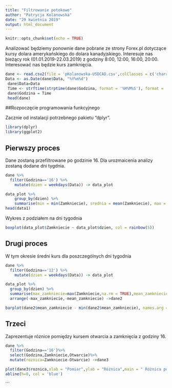 ```yaml
---
title: "Filtrowanie potokowe"
author: "Patrycja Kolanowska"
date: "29 kwietnia 2019"
output: html_document
---
```


```r
knitr::opts_chunk$set(echo = TRUE)
```

Analizować będziemy ponownie dane pobrane ze strony Forex.pl dotyczące kursy dolara amerykańskiego do dolara kanadyjskiego. Interesuje nas bieżący rok (01.01.2019-22.03.2019) z godziny 8:00, 12:00, 16:00, 20:00. Interesować nas będzie kurs zamknięcia.

```r
dane <- read.csv2(file = 'pKolanowska-USDCAD.csv',colClasses = c('character', 'character' , 'numeric', 'numeric'), dec='.')
Data <- as.Date(dane$Data, "%Y%m%d")
 dane$Data=Data
 Time <- strftime(strptime(dane$Godzina, format = '%H%M%S'), format = '%H')
 dane$Godzina = Time
 head(dane)
```

##Rozpoczęcie programowania funkcyjnego

Zacznie od instalacji potrzebnego pakietu "dplyr".

```r
library(dplyr)
library(ggplot2)
```

## Pierwszy proces 
Dane zostaną przefiltrowane po godzinie 16. Dla urozmaicenia analizy zostaną dodane dni tygdnia.
```r
dane %>%
  filter(Godzina=='16') %>%
    mutate(dzien = weekdays(Data)) -> data_plot

data_plot %>%
    group_by(dzien) %>% 
    summarise(min = min(Zamkniecie), srednia = mean(Zamkniecie), max = max(Zamkniecie)) -> data1
head(data1)
```

Wykres z podziałem na dni tygodnia

```r
boxplot(data_plot$Zamkniecie ~ data_plot$dzien, col = rainbow(5))
```

## Drugi proces
W tym okresie średni kurs dla poszczególnych dni tygodnia

```r
dane %>%
  filter(Godzina=='12') %>%
    mutate(dzien = weekdays(Data)) -> data_plot

data_plot %>%
  group_by(dzien) %>%
  summarise(max_zamkniecie=max(Zamkniecie,na.rm = TRUE),mean_zamkniecie = mean(Zamkniecie,na.rm=TRUE), std_zamkniecie = sd(Zamkniecie, na.rm = TRUE) ) %>%
  arrange(-max_zamkniecie,-mean_zamkniecie) ->dane2

```

```r
barplot(dane2$mean_zamkniecie - min(dane2$mean_zamkniecie), names.arg = dane2$DzienTygodnia , offset = min(dane2$mean_zamkniecie),main="Średni kurs zamknięcia dla danego dnia",xlab = "Dni tygodnia",ylab = "Średnie", col = rainbow(5))
```

## Trzeci
Zaprezentuje róznice pomiędzy kursem otwarcia a zamknięcia z godziny 16.

```r
dane %>% 
  filter(Godzina=='16')%>%
  select(Godzina,Zamkniecie,Otwarcie)%>%
  mutate(roznica=Zamkniecie-Otwarcie) ->dane3
```

```r
plot(dane3$roznica,xlab = "Pomiar",ylab = "Różnica",main = " Różnica pomiędzy kursem otwarcia, a zamknięcia z godz. 16:00", col = 'red')
abline(h=0, col = 'blue')
```
```